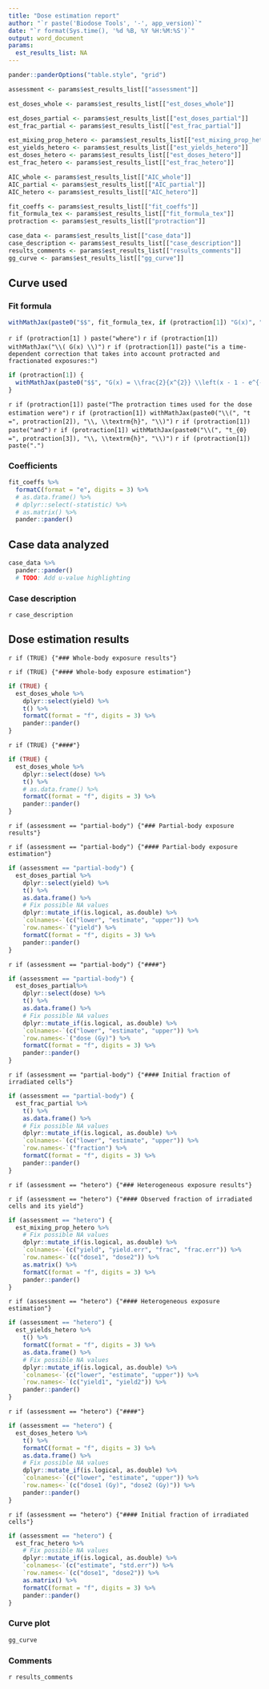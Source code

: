 ```yaml
---
title: "Dose estimation report"
author: "`r paste('Biodose Tools', '-', app_version)`"
date: "`r format(Sys.time(), '%d %B, %Y %H:%M:%S')`"
output: word_document
params:
  est_results_list: NA
---
```


```r
pander::panderOptions("table.style", "grid")
```

```r
assessment <- params$est_results_list[["assessment"]]

est_doses_whole <- params$est_results_list[["est_doses_whole"]]

est_doses_partial <- params$est_results_list[["est_doses_partial"]]
est_frac_partial <- params$est_results_list[["est_frac_partial"]]

est_mixing_prop_hetero <- params$est_results_list[["est_mixing_prop_hetero"]]
est_yields_hetero <- params$est_results_list[["est_yields_hetero"]]
est_doses_hetero <- params$est_results_list[["est_doses_hetero"]]
est_frac_hetero <- params$est_results_list[["est_frac_hetero"]]

AIC_whole <- params$est_results_list[["AIC_whole"]]
AIC_partial <- params$est_results_list[["AIC_partial"]]
AIC_hetero <- params$est_results_list[["AIC_hetero"]]

fit_coeffs <- params$est_results_list[["fit_coeffs"]]
fit_formula_tex <- params$est_results_list[["fit_formula_tex"]]
protraction <- params$est_results_list[["protraction"]]

case_data <- params$est_results_list[["case_data"]]
case_description <- params$est_results_list[["case_description"]]
results_comments <- params$est_results_list[["results_comments"]]
gg_curve <- params$est_results_list[["gg_curve"]]
```

## Curve used

### Fit formula
```r
withMathJax(paste0("$$", fit_formula_tex, if (protraction[1]) "G(x)", "$$"))
```

`r if (protraction[1] ) paste("where")` 
`r if (protraction[1]) withMathJax("\\( G(x) \\)")` 
`r if (protraction[1]) paste("is a time-dependent correction that takes into account protracted and fractionated exposures:")`
```r
if (protraction[1]) {
  withMathJax(paste0("$$", "G(x) = \\frac{2}{x^{2}} \\left(x - 1 - e^{-x} \\right), \\quad x = \\frac{t}{t_{0}}", "$$"))
}
```
`r if (protraction[1]) paste("The protraction times used for the dose estimation were")` 
`r if (protraction[1]) withMathJax(paste0("\\(", "t =", protraction[2]), "\\, \\textrm{h}", "\\)")` 
`r if (protraction[1]) paste("and")` 
`r if (protraction[1]) withMathJax(paste0("\\(", "t_{0} =", protraction[3]), "\\, \\textrm{h}", "\\)")` 
`r if (protraction[1]) paste(".")` 


### Coefficients
```r
fit_coeffs %>%
  formatC(format = "e", digits = 3) %>%
  # as.data.frame() %>%
  # dplyr::select(-statistic) %>%
  # as.matrix() %>%
  pander::pander()
```

## Case data analyzed
```r
case_data %>%
  pander::pander()
  # TODO: Add u-value highlighting
```

### Case description
`r case_description`

## Dose estimation results

`r if (TRUE) {"### Whole-body exposure results"}`

`r if (TRUE) {"#### Whole-body exposure estimation"}`
```r
if (TRUE) {
  est_doses_whole %>%
    dplyr::select(yield) %>%
    t() %>%
    formatC(format = "f", digits = 3) %>% 
    pander::pander()
} 
```

`r if (TRUE) {"####"}`

```r
if (TRUE) {
  est_doses_whole %>%
    dplyr::select(dose) %>%
    t() %>%
    # as.data.frame() %>%
    formatC(format = "f", digits = 3) %>% 
    pander::pander()
} 
```

<!-- `r if (TRUE) {"#### Relative quality of the estimation"}` -->
<!-- ```{r echo=FALSE} -->
<!-- if (TRUE) { -->
<!--   AIC_whole %>% -->
<!--     matrix() %>% -->
<!--     `colnames<-`(c("AIC")) %>% -->
<!--     formatC(format = "f", digits = 3) %>%  -->
<!--     pander::pander() -->
<!-- }  -->
<!-- ``` -->

`r if (assessment == "partial-body") {"### Partial-body exposure results"}`

`r if (assessment == "partial-body") {"#### Partial-body exposure estimation"}`
```r
if (assessment == "partial-body") {
  est_doses_partial %>%
    dplyr::select(yield) %>%
    t() %>%
    as.data.frame() %>%
    # Fix possible NA values
    dplyr::mutate_if(is.logical, as.double) %>%
    `colnames<-`(c("lower", "estimate", "upper")) %>%
    `row.names<-`("yield") %>%
    formatC(format = "f", digits = 3) %>% 
    pander::pander()
} 
```

`r if (assessment == "partial-body") {"####"}`
```r
if (assessment == "partial-body") {
  est_doses_partial%>%
    dplyr::select(dose) %>%
    t() %>%
    as.data.frame() %>%
    # Fix possible NA values
    dplyr::mutate_if(is.logical, as.double) %>%
    `colnames<-`(c("lower", "estimate", "upper")) %>%
    `row.names<-`("dose (Gy)") %>%
    formatC(format = "f", digits = 3) %>% 
    pander::pander()
} 
```

`r if (assessment == "partial-body") {"#### Initial fraction of irradiated cells"}`
```r
if (assessment == "partial-body") {
  est_frac_partial %>%
    t() %>%
    as.data.frame() %>%
    # Fix possible NA values
    dplyr::mutate_if(is.logical, as.double) %>%
    `colnames<-`(c("lower", "estimate", "upper")) %>%
    `row.names<-`("fraction") %>%
    formatC(format = "f", digits = 3) %>% 
    pander::pander()
} 
```

<!-- `r if (assessment == "partial-body") {"#### Relative quality of the estimation"}` -->
<!-- ```{r echo=FALSE} -->
<!-- if (assessment == "partial-body") { -->
<!--   AIC_partial %>% -->
<!--     matrix() %>% -->
<!--     `colnames<-`(c("AIC")) %>% -->
<!--     formatC(format = "f", digits = 3) %>%  -->
<!--     pander::pander() -->
<!-- }  -->
<!-- ``` -->

`r if (assessment == "hetero") {"### Heterogeneous exposure results"}`

`r if (assessment == "hetero") {"#### Observed fraction of irradiated cells and its yield"}`
```r
if (assessment == "hetero") {
  est_mixing_prop_hetero %>%
    # Fix possible NA values
    dplyr::mutate_if(is.logical, as.double) %>%
    `colnames<-`(c("yield", "yield.err", "frac", "frac.err")) %>%
    `row.names<-`(c("dose1", "dose2")) %>%
    as.matrix() %>% 
    formatC(format = "f", digits = 3) %>%
    pander::pander()
}
```

`r if (assessment == "hetero") {"#### Heterogeneous exposure estimation"}`
```r
if (assessment == "hetero") {
  est_yields_hetero %>%
    t() %>%
    formatC(format = "f", digits = 3) %>%
    as.data.frame() %>%
    # Fix possible NA values
    dplyr::mutate_if(is.logical, as.double) %>%
    `colnames<-`(c("lower", "estimate", "upper")) %>%
    `row.names<-`(c("yield1", "yield2")) %>%
    pander::pander()
}
```

`r if (assessment == "hetero") {"####"}`

```r
if (assessment == "hetero") {
  est_doses_hetero %>%
    t() %>%
    formatC(format = "f", digits = 3) %>%
    as.data.frame() %>%
    # Fix possible NA values
    dplyr::mutate_if(is.logical, as.double) %>%
    `colnames<-`(c("lower", "estimate", "upper")) %>%
    `row.names<-`(c("dose1 (Gy)", "dose2 (Gy)")) %>%
    pander::pander()
}
```

`r if (assessment == "hetero") {"#### Initial fraction of irradiated cells"}`
```r
if (assessment == "hetero") {
  est_frac_hetero %>%
    # Fix possible NA values
    dplyr::mutate_if(is.logical, as.double) %>%
    `colnames<-`(c("estimate", "std.err")) %>%
    `row.names<-`(c("dose1", "dose2")) %>%
    as.matrix() %>% 
    formatC(format = "f", digits = 3) %>%
    pander::pander()
}
```

<!-- `r if (assessment == "hetero") {"#### Relative quality of the estimation"}` -->
<!-- ```{r echo=FALSE} -->
<!-- if (assessment == "hetero") { -->
<!--   AIC_hetero %>% -->
<!--     matrix() %>% -->
<!--     `colnames<-`(c("AIC")) %>% -->
<!--     formatC(format = "f", digits = 3) %>%  -->
<!--     pander::pander() -->
<!-- }  -->
<!-- ``` -->

### Curve plot
```r
gg_curve
```

### Comments
`r results_comments`

